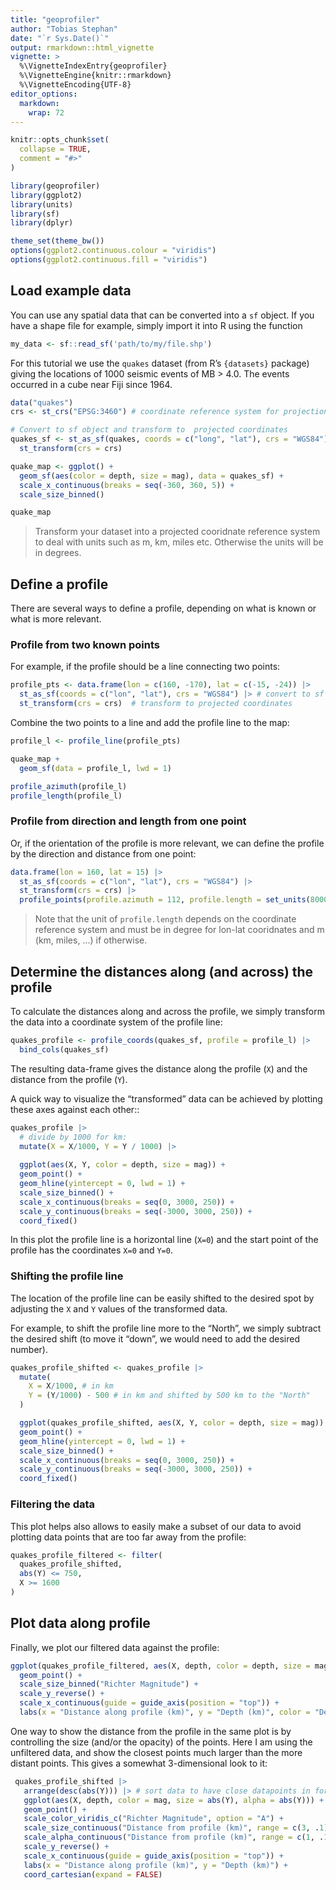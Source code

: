 ```yaml
---
title: "geoprofiler"
author: "Tobias Stephan"
date: "`r Sys.Date()`"
output: rmarkdown::html_vignette
vignette: >
  %\VignetteIndexEntry{geoprofiler}
  %\VignetteEngine{knitr::rmarkdown}
  %\VignetteEncoding{UTF-8}
editor_options: 
  markdown: 
    wrap: 72
---
```


```r
knitr::opts_chunk$set(
  collapse = TRUE,
  comment = "#>"
)
```

```r
library(geoprofiler)
library(ggplot2)
library(units)
library(sf)
library(dplyr)

theme_set(theme_bw())
options(ggplot2.continuous.colour = "viridis")
options(ggplot2.continuous.fill = "viridis")
```

## Load example data

You can use any spatial data that can be converted into a `sf` object.
If you have a shape file for example, simply import it into R using the function 
```r
my_data <- sf::read_sf('path/to/my/file.shp')
```


For this tutorial we use the `quakes` dataset (from R's `{datasets}` package) 
giving the locations of 1000 
seismic events of MB > 4.0. The events occurred in a cube near Fiji since 1964.
```r
data("quakes")
crs <- st_crs("EPSG:3460") # coordinate reference system for projection

# Convert to sf object and transform to  projected coordinates
quakes_sf <- st_as_sf(quakes, coords = c("long", "lat"), crs = "WGS84") |>
  st_transform(crs = crs) 

quake_map <- ggplot() +
  geom_sf(aes(color = depth, size = mag), data = quakes_sf) +
  scale_x_continuous(breaks = seq(-360, 360, 5)) +
  scale_size_binned() 

quake_map
```
> Transform your dataset into a projected cooridnate reference system to deal 
with units such as m, km, miles etc. Otherwise the units will be in degrees.


## Define a profile

There are several ways to define a profile, depending on what is known or what 
is more relevant.

### Profile from two known points
For example, if the profile should be a line connecting two points:
```r
profile_pts <- data.frame(lon = c(160, -170), lat = c(-15, -24)) |>
  st_as_sf(coords = c("lon", "lat"), crs = "WGS84") |> # convert to sf object
  st_transform(crs = crs)  # transform to projected coordinates
```

Combine the two points to a line and add the profile line to the map:

```r
profile_l <- profile_line(profile_pts)

quake_map +
  geom_sf(data = profile_l, lwd = 1)
```


```r
profile_azimuth(profile_l)
profile_length(profile_l)
```


### Profile from direction and length from one point

Or, if the orientation of the profile is more relevant, we can define the 
profile by the direction and distance from one point: 

```r
data.frame(lon = 160, lat = 15) |>
  st_as_sf(coords = c("lon", "lat"), crs = "WGS84") |>
  st_transform(crs = crs) |>
  profile_points(profile.azimuth = 112, profile.length = set_units(8000, km))
```
> Note that the unit of `profile.length` depends on the coordinate reference 
system and must be in degree for lon-lat cooridnates and m (km, miles, ...) if 
otherwise.


## Determine the distances along (and across) the profile

To calculate the distances along and across the profile, we simply transform the 
data into a coordinate system of the profile line:
```r
quakes_profile <- profile_coords(quakes_sf, profile = profile_l) |>
  bind_cols(quakes_sf)
```

The resulting data-frame gives the distance along the profile (`X`) and the 
distance from the profile (`Y`). 


A quick way to visualize the "transformed" data can be achieved by plotting 
these axes against each other::

```r
quakes_profile |>
  # divide by 1000 for km:
  mutate(X = X/1000, Y = Y / 1000) |> 
  
  ggplot(aes(X, Y, color = depth, size = mag)) + 
  geom_point() +
  geom_hline(yintercept = 0, lwd = 1) +
  scale_size_binned() +
  scale_x_continuous(breaks = seq(0, 3000, 250)) +
  scale_y_continuous(breaks = seq(-3000, 3000, 250)) +
  coord_fixed()
```
In this plot the profile line is a horizontal line (`X=0`) and the start point 
of the profile has the coordinates `X=0` and `Y=0`.

### Shifting the profile line

The location of the profile line can be easily shifted to the desired spot by 
adjusting the `X` and `Y` values of the transformed data.

For example, to shift the profile line more to the "North", we simply subtract 
the desired shift (to move it "down", we would need to add the desired number).

```r
quakes_profile_shifted <- quakes_profile |> 
  mutate(
    X = X/1000, # in km
    Y = (Y/1000) - 500 # in km and shifted by 500 km to the "North"
  ) 

  ggplot(quakes_profile_shifted, aes(X, Y, color = depth, size = mag)) +
  geom_point() +
  geom_hline(yintercept = 0, lwd = 1) +
  scale_size_binned() +
  scale_x_continuous(breaks = seq(0, 3000, 250)) +
  scale_y_continuous(breaks = seq(-3000, 3000, 250)) +
  coord_fixed()
```

### Filtering the data
This plot helps also allows to easily make a subset of our data to avoid 
plotting data points that are too far away from the profile:

```r
quakes_profile_filtered <- filter(
  quakes_profile_shifted,
  abs(Y) <= 750,
  X >= 1600 
)
```


## Plot data along profile

Finally, we plot our filtered data against the profile:

```r
ggplot(quakes_profile_filtered, aes(X, depth, color = depth, size = mag)) +
  geom_point() +
  scale_size_binned("Richter Magnitude") +
  scale_y_reverse() +
  scale_x_continuous(guide = guide_axis(position = "top")) +
  labs(x = "Distance along profile (km)", y = "Depth (km)", color = "Depth (km)")
```

One way to show the distance from the profile in the same plot is by 
controlling the size (and/or the opacity) of the points.
Here I am using the unfiltered data, and show the closest points much larger 
than the more distant points.
This gives a somewhat 3-dimensional look to it:

```r
 quakes_profile_shifted |>
   arrange(desc(abs(Y))) |> # sort data to have close datapoints in foreground
   ggplot(aes(X, depth, color = mag, size = abs(Y), alpha = abs(Y))) +
   geom_point() +
   scale_color_viridis_c("Richter Magnitude", option = "A") +
   scale_size_continuous("Distance from profile (km)", range = c(3, .1)) +
   scale_alpha_continuous("Distance from profile (km)", range = c(1, .1)) +
   scale_y_reverse() +
   scale_x_continuous(guide = guide_axis(position = "top")) +
   labs(x = "Distance along profile (km)", y = "Depth (km)") +
   coord_cartesian(expand = FALSE)
```
